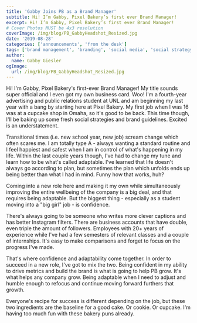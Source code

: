 ```yaml
---
title: 'Gabby Joins PB as a Brand Manager'
subtitle: Hi! I’m Gabby, Pixel Bakery’s first ever Brand Manager!
excerpt: Hi! I’m Gabby, Pixel Bakery’s first ever Brand Manager! 
# Cover Photos MUST be 4x3 resolution
coverImage: /img/blog/PB_GabbyHeadshot_Resized.jpg
date: '2019-08-28'
categories: ['announcements', 'from the desk']
tags: ['brand management', 'branding', 'social media', 'social strategy']
author:
  name: Gabby Giesler
ogImage:
  url: /img/blog/PB_GabbyHeadshot_Resized.jpg
---
```

Hi! I'm Gabby, Pixel Bakery's first-ever Brand Manager! My title sounds super official and I even got my own business card. Woo! I'm a fourth-year advertising and public relations student at UNL and am beginning my last year with a bang by starting here at Pixel Bakery. My first job when I was 16 was at a cupcake shop in Omaha, so it's good to be back. This time though, I'll be baking up some fresh social strategies and brand guidelines. Excited is an understatement.

Transitional times (i.e. new school year, new job) scream change which often scares me. I am totally type A - always wanting a standard routine and I feel happiest and safest when I am in control of what's happening in my life. Within the last couple years though, I've had to change my tune and learn how to be what's called adaptable. I've learned that life doesn't always go according to plan, but sometimes the plan which unfolds ends up being better than what I had in mind. Funny how that works, huh?

Coming into a new role here and making it my own while simultaneously improving the entire wellbeing of the company is a big deal, and that requires being adaptable. But the biggest thing - especially as a student moving into a "big girl" job - is confidence.

There's always going to be someone who writes more clever captions and has better Instagram filters. There are business accounts that have double, even triple the amount of followers. Employees with 20+ years of experience while I've had a few semesters of relevant classes and a couple of internships. It's easy to make comparisons and forget to focus on the progress I've made.

That's where confidence and adaptability come together. In order to succeed in a new role, I've got to mix the two. Being confident in my ability to drive metrics and build the brand is what is going to help PB grow. It's what helps any company grow. Being adaptable when I need to adjust and humble enough to refocus and continue moving forward furthers that growth.

Everyone's recipe for success is different depending on the job, but these two ingredients are the baseline for a good cake. Or cookie. Or cupcake. I'm having too much fun with these bakery puns already.